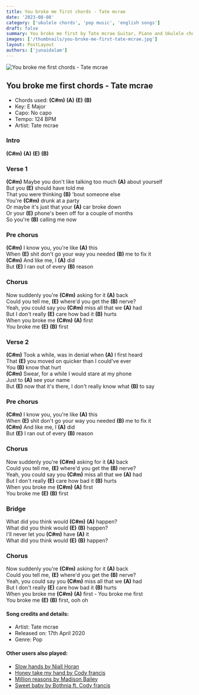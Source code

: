 ```yaml
---
title: You broke me first chords - Tate mcrae
date: '2023-08-08'
category: ['ukulele chords', 'pop music', 'english songs']
draft: false
summary: You broke me first by Tate mcrae Guitar, Piano and Ukulele chords, Chords used - (C#m) (A) (E) (B) , No capo required,  Key - E Major.
images: ['/thumbnails/you-broke-me-first-tate-mcrae.jpg']
layout: PostLayout
authors: ['junaidalam']
---
```


![You broke me first chords - Tate mcrae](/thumbnails/you-broke-me-first-tate-mcrae.jpg)

## You broke me first chords - Tate mcrae


- Chords used: **(C#m)** **(A)** **(E)** **(B)**
- Key: E Major
- Capo: No capo
- Tempo: 124 BPM
- Artist: Tate mcrae

### Intro

**(C#m)** **(A)** **(E)** **(B)**

### Verse 1

**(C#m)** Maybe you don't like talking too much **(A)** about yourself\
But you **(E)** should have told me\
That you were thinking **(B)** 'bout someone else\
You're **(C#m)** drunk at a party\
Or maybe it's just that your **(A)** car broke down\
Or your **(E)** phone's been off for a couple of months\
So you're **(B)** calling me now

### Pre chorus

**(C#m)** I know you, you're like **(A)** this\
When **(E)** shit don't go your way you needed **(B)** me to fix it\
**(C#m)** And like me, I **(A)** did\
But **(E)** I ran out of every **(B)** reason

### Chorus

Now suddenly you're **(C#m)** asking for it **(A)** back\
Could you tell me, **(E)** where'd you get the **(B)** nerve?\
Yeah, you could say you **(C#m)** miss all that we **(A)** had\
But I don't really **(E)** care how bad it **(B)** hurts\
When you broke me **(C#m)** **(A)** first\
You broke me **(E)** **(B)** first

### Verse 2

**(C#m)** Took a while, was in denial when **(A)** I first heard\
That **(E)** you moved on quicker than I could've ever\
You **(B)** know that hurt\
**(C#m)** Swear, for a while I would stare at my phone\
Just to **(A)** see your name\
But **(E)** now that it's there, I don't really know what **(B)** to say

### Pre chorus

**(C#m)** I know you, you're like **(A)** this\
When **(E)** shit don't go your way you needed **(B)** me to fix it\
**(C#m)** And like me, I **(A)** did\
But **(E)** I ran out of every **(B)** reason

### Chorus

Now suddenly you're **(C#m)** asking for it **(A)** back\
Could you tell me, **(E)** where'd you get the **(B)** nerve?\
Yeah, you could say you **(C#m)** miss all that we **(A)** had\
But I don't really **(E)** care how bad it **(B)** hurts\
When you broke me **(C#m)** **(A)** first\
You broke me **(E)** **(B)** first

### Bridge

What did you think would **(C#m)** **(A)** happen?\
What did you think would **(E)** **(B)** happen?\
I'll never let you **(C#m)** have **(A)** it\
What did you think would **(E)** **(B)** happen?

### Chorus

Now suddenly you're **(C#m)** asking for it **(A)** back\
Could you tell me, **(E)** where'd you get the **(B)** nerve?\
Yeah, you could say you **(C#m)** miss all that we **(A)** had\
But I don't really **(E)** care how bad it **(B)** hurts\
When you broke me **(C#m)** **(A)** first - You broke me first\
You broke me **(E)** **(B)** first, ooh oh

#### Song credits and details:

- Artist: Tate mcrae
- Released on: 17th April 2020
- Genre: Pop

#### Other users also played:

- [Slow hands by Niall Horan](https://www.chordsco.com/chords/slow-hands-guitar-chords-by-niall-horan)
- [Honey take my hand by Cody francis](https://www.chordsco.com/chords/honey-take-my-hand-guitar-chords-cody-francis)
- [Million reasons by Madison Bailey](https://www.chordsco.com/chords/million-reasons-guitar-chords-madilyn-bailey)
- [Sweet baby by Bothnia ft. Cody francis](https://www.chordsco.com/chords/sweet-baby-guitar-chords-by-bothnia-feat-cody-francis)
